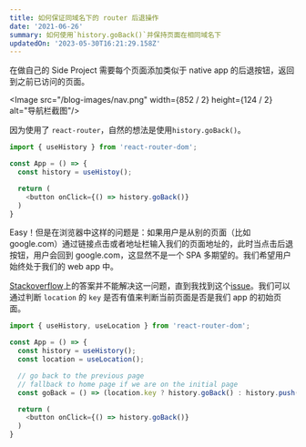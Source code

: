 ```yaml
---
title: 如何保证同域名下的 router 后退操作
date: '2021-06-26'
summary: 如何使用`history.goBack()`并保持页面在相同域名下
updatedOn: '2023-05-30T16:21:29.158Z'
---
```


在做自己的 Side Project 需要每个页面添加类似于 native app 的后退按钮，返回到之前已访问的页面。

<Image src="/blog-images/nav.png" width={852 / 2} height={124 / 2} alt="导航栏截图"/>


因为使用了 `react-router`，自然的想法是使用`history.goBack()`。

```javascript
import { useHistory } from 'react-router-dom';

const App = () => {
  const history = useHistoy();

  return (
    <button onClick={() => history.goBack()}
  )
}
```

Easy！但是在浏览器中这样的问题是：如果用户是从别的页面（比如 google.com）通过链接点击或者地址栏输入我们的页面地址的，此时当点击后退按钮，用户会回到 google.com，这显然不是一个 SPA 多期望的。我们希望用户始终处于我们的 web app 中。

[Stackoverflow](https://stackoverflow.com/questions/34720626/how-to-ensure-that-router-goback-wont-navigate-outside-of-my-app-domain)上的答案并不能解决这一问题，直到我找到这个[issue](https://github.com/ReactTraining/history/issues/582#issuecomment-379271092)。我们可以通过判断 `location` 的 `key` 是否有值来判断当前页面是否是我们 app 的初始页面。

```javascript
import { useHistory, useLocation } from 'react-router-dom';

const App = () => {
  const history = useHistory();
  const location = useLocation();

  // go back to the previous page
  // fallback to home page if we are on the initial page
  const goBack = () => (location.key ? history.goBack() : history.push('/'));

  return (
    <button onClick={() => history.goBack()}
  )
}
```
